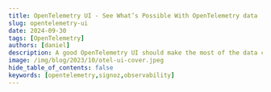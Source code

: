 ```yaml
---
title: OpenTelemetry UI - See What’s Possible With OpenTelemetry data
slug: opentelemetry-ui
date: 2024-09-30
tags: [OpenTelemetry]
authors: [daniel]
description: A good OpenTelemetry UI should make the most of the data collected by OpenTelemetry. If you’re using OpenTelemetry for collecting observability data, learn what’s possible in a good OpenTelemetry UI...
image: /img/blog/2023/10/otel-ui-cover.jpeg
hide_table_of_contents: false
keywords: [opentelemetry,signoz,observability]
---
```


<head>
  <script
    type="application/ld+json"
    dangerouslySetInnerHTML={{ __html: JSON.stringify({
  "@context": "https://schema.org",
  "@type": "TechArticle",
  "headline": "OpenTelemetry UI - See What's Possible With OpenTelemetry data",
  "alternativeHeadline": "Explore the power of OpenTelemetry UI for visualizing and analyzing telemetry data",
  "author": {
    "@type": "Person",
    "name": "Daniel"
  },
  "publisher": {
    "@type": "Organization",
    "name": "SigNoz",
    "logo": {
      "@type": "ImageObject",
      "url": "https://signoz.io/img/SigNozLogo-orange.svg"
    }
  },
  "datePublished": "2024-10-01T00:00:00Z",
  "dateModified": "2024-10-01T00:00:00Z",
  "mainEntityOfPage": {
    "@type": "WebPage",
    "@id": "https://signoz.io/blog/opentelemetry-ui/"
  },
  "description": "Learn what's possible with a good OpenTelemetry UI for visualizing and analyzing telemetry data collected by OpenTelemetry. Understand key features and benefits of OpenTelemetry-based visualization.",
  "keywords": "opentelemetry, opentelemetry ui, observability, application performance monitoring, distributed tracing, logs, metrics",
  "articleSection": "Technology",
  "inLanguage": "en",
  "isPartOf": {
    "@type": "Blog",
    "name": "SigNoz Blog",
    "url": "https://signoz.io/blog/"
  },
  "about": [
    {
      "@type": "Thing",
      "name": "OpenTelemetry",
      "description": "An open-source observability framework for cloud-native software"
    },
    {
      "@type": "Thing",
      "name": "OpenTelemetry UI",
      "description": "User interface for visualizing and analyzing telemetry data collected by OpenTelemetry"
    },
    {
      "@type": "Thing",
      "name": "Application Performance Monitoring",
      "description": "The practice of monitoring software applications to ensure they perform as expected"
    }
  ],
  "mentions": [
    {
      "@type": "SoftwareApplication",
      "name": "OpenTelemetry",
      "applicationCategory": "Observability Framework"
    },
    {
      "@type": "SoftwareApplication",
      "name": "SigNoz",
      "applicationCategory": "Application Performance Monitoring"
    }
  ],
  "mainEntity": {
    "@type": "FAQPage",
    "mainEntity": [
      {
        "@type": "Question",
        "name": "What is OpenTelemetry UI?",
        "acceptedAnswer": {
          "@type": "Answer",
          "text": "OpenTelemetry UI is a visualization interface for telemetry data collected using OpenTelemetry. It provides a user-friendly way to monitor, analyze, and optimize the performance and behavior of applications and infrastructure using metrics, traces, and logs collected by OpenTelemetry."
        }
      },
      {
        "@type": "Question",
        "name": "Why is OpenTelemetry becoming the preferred choice for instrumentation?",
        "acceptedAnswer": {
          "@type": "Answer",
          "text": "OpenTelemetry is becoming the preferred choice for instrumentation because it's lightweight, diverse (supporting multiple programming languages and frameworks), and backed by a large community. It's also incubating under CNCF and supported by major cloud vendors, making it a safe choice for future-proofing instrumentation."
        }
      },
      {
        "@type": "Question",
        "name": "What are the key benefits of using an OpenTelemetry UI?",
        "acceptedAnswer": {
          "@type": "Answer",
          "text": "Key benefits of using an OpenTelemetry UI include easier debugging and troubleshooting, improved monitoring and observability, ability to set up alerts, and powerful analytics and reporting capabilities. It helps in quickly identifying performance bottlenecks, errors, and trends in application behavior."
        }
      },
      {
        "@type": "Question",
        "name": "What types of visualizations should an effective OpenTelemetry UI include?",
        "acceptedAnswer": {
          "@type": "Answer",
          "text": "An effective OpenTelemetry UI should include visualizations for APM metrics (like latency, request rates, and error rates), distributed tracing (with flamegraphs and Gantt charts), metrics dashboards (for host and Kubernetes metrics), and log visualization. It should also provide capabilities for trace exploration with queries."
        }
      },
      {
        "@type": "Question",
        "name": "How does SigNoz relate to OpenTelemetry?",
        "acceptedAnswer": {
          "@type": "Answer",
          "text": "SigNoz is an open-source, full-stack APM tool built natively to support OpenTelemetry. It provides visualization and analysis capabilities for metrics, traces, and logs collected using OpenTelemetry, all under a single dashboard. SigNoz can be used as a backend for storing and visualizing OpenTelemetry data."
        }
      }
    ]
  },
  "tutorial": {
    "@type": "HowTo",
    "name": "How to Get Started with OpenTelemetry Visualization",
    "step": [
      {
        "@type": "HowToStep",
        "name": "Instrument Application Code",
        "text": "Instrument your application code with language-specific OpenTelemetry libraries"
      },
      {
        "@type": "HowToStep",
        "name": "Configure OpenTelemetry Exporters",
        "text": "Configure OpenTelemetry Exporters to send data to a backend like SigNoz"
      },
      {
        "@type": "HowToStep",
        "name": "Visualize and Analyze Data",
        "text": "Use the backend's dashboards (like SigNoz) to visualize and analyze the telemetry data"
      }
    ]
  }
}) }}
  />
</head>


OpenTelemetry is a Cloud Native Computing Foundation(CNCF) project aimed at standardizing the way we [instrument applications](https://signoz.io/docs/instrumentation/) for generating telemetry data(logs, metrics, and traces). However, OpenTelemetry does not provide storage and visualization for the collected telemetry data. For visualizing OpenTelemetry data, you need an OpenTelemetry UI. The data collected by OpenTelemetry can be sent to a backend of your choice, which can then be visualized.


OpenTelemetry is quietly becoming the web standard for instrumenting cloud-native applications. For applications based on distributed systems, OpenTelemetry becomes a natural choice for instrumentation. There are a few reasons why OpenTelemetry is the preferred choice for generating telemetry data:

- **Lightweight:**
  OpenTelemetry APIs are lightweight and are completely decoupled from any implementation. By default, OpenTelemetry APIs are no-op implementations.
- **Diverse:**
  OpenTelemetry provides instrumentation in almost all the major programming languages. It also covers instrumentation for a large number of open-source libraries and frameworks.
- **Community:**
  OpenTelemetry is backed by a huge community and is incubating under CNCF. It is also backed by major cloud vendors. The huge community support makes it a safe choice for future-proofing your instrumentation layer.

Once telemetry data is collected with OpenTelemetry, it needs to be stored and visualized for end-user consumption. A good visualization of telemetry data collected by OpenTelemetry can lead to quicker insights to debug performance issues.

A few charts possible with OpenTelemetry data can be:

- Application performance metrics charts
- Database calls
- Traces visualized with Flamegraphs and Gantt charts

Before we learn more about visualizations in an OpenTelemetry UI, let’s have a brief overview of OpenTelemetry.

## What is OpenTelemetry?

OpenTelemetry is an open-source collection of tools, APIs, and SDKs that aims to standardize the way we generate and collect telemetry data. It follows a specification-driven development. The <a href = "https://github.com/open-telemetry/opentelemetry-specification" rel="noopener noreferrer nofollow" target="_blank">OpenTelemetry specification</a> has design and implementation guidelines for how the instrumentation libraries should be implemented. In addition, it provides client libraries in all the major programming languages that follow the specification.

OpenTelemetry was formed after the merger of two open-source projects - OpenCensus and OpenTracing in 2019. Since then, it has been the go-to open-source standard for instrumenting cloud-native applications.

The specification is designed into distinct types of telemetry known as signals. Presently, OpenTelemetry has specifications for these three signals:

- Logs
- Metrics and
- Traces

Together, these three signals form the [three pillars of observability](https://signoz.io/blog/three-pillars-of-observability/). OpenTelemetry is the bedrock for setting up an observability framework. The application code is instrumented using OpenTelemetry client libraries, which enables the generation of telemetry data. Once the telemetry data is generated and collected, you need to configure the OpenTelemetry exporter to send data to a backed analysis tool like [SigNoz](https://signoz.io/).

## Why do we need an OpenTelemetry UI?

OpenTelemetry UI serves as a powerful tool for monitoring, analyzing, and optimizing the performance and behavior of your applications and infrastructure. It provides a user-friendly interface for visualizing and comprehending the performance and behavior of applications and underlying infrastructure. This, in turn, helps in making informed decisions based on real-time and historical data.

Here are some key benefits of using an OpenTelemetry UI:

- **Debugging and troubleshooting:** With an OpenTelemetry UI, identifying errors and performance bottlenecks in distributed applications becomes swift. For instance, it aids in pinpointing which service(s) might be experiencing delays or encountering errors, streamlining the debugging and troubleshooting process to uncover the root cause.
- **Monitoring and observability:** An OpenTelemetry UI allows for continuous monitoring of the performance and overall health of distributed applications. This empowers Engineers to observe trends in performance metrics, error rates, and other vital indicators over time.
- **Alerting:** An OpenTelemetry UI provides the ability to set alerts for specific events, such as when performance thresholds are exceeded or errors occur. In the event of a critical service outage, these alerts promptly notify Engineers, enabling them to take immediate action.
- **Analytics and reporting:** An OpenTelemetry UI can be used to analyze data collected by OpenTelemetry to identify trends and patterns. For instance, it is useful for identifying which services are most frequently called or which services are most likely to fail.

## What kind of visualization should an OpenTelemetry UI include?

An effective OpenTelemetry UI should incorporate a range of visualizations tailored to provide comprehensive insights into the performance and behavior of applications and infrastructure.

Here are some key types of visualizations that should be included:

### APM metrics

APM metrics are essential for understanding how applications perform in real-world scenarios. Some key APM metrics are:

- Latency - p90, p99, p50 latency of a service
- Request rates
- Error rates
- Apdex

An OpenTelemetry UI should include APM metrics to provide a comprehensive view of application performance. [APM metrics](https://signoz.io/docs/userguide/metrics/#what-are-application-metrics) mentioned above can be calculated from trace data collected by OpenTelemetry.

<figure data-zoomable align='center'>
    <img src="/img/blog/common/signoz_charts_application_metrics.webp" alt="APM charts showing p90, p99 latency, request rate, apdex, etc. in an OpenTelemetry-based UI provided by SigNoz."/>
    <figcaption><i>APM charts showing p90, p99 latency, request rate, apdex, etc. in an OpenTelemetry-based UI provided by SigNoz.</i></figcaption>
</figure>

### Distributed Tracing

Distributed tracing is a powerful observability feature for tracking the journey of a request as it flows through the various components of a distributed system. It provides a comprehensive view of user requests across various services and network boundaries. It can help identify performance bottlenecks and optimize system performance.

In an OpenTelemetry UI, you should be able to do the following with [OpenTelemetry trace](https://signoz.io/blog/opentelemetry-distributed-tracing-part-1/) data:

**Switch easily from application metrics to corresponding trace data.**

This allows you to investigate trace data around timestamps where APM metrics are not performing well.

<figure data-zoomable align='center'>
    <img src="/img/blog/common/application_metrics_to_traces.webp" alt="You can click on “View Traces” to access traces around that timestamp"/>
    <figcaption><i>You can click on “View Traces” to access traces around that timestamp</i></figcaption>
</figure>

<br />

**List view of all spans**

This allows you to sort through spans based on duration. You can also apply filters to see spans only for a particular service.

<figure data-zoomable align='center'>
    <img src="/img/blog/common/signoz_list_of_span.webp" alt="List view of spans has all the spans around a particular timestamp"/>
    <figcaption><i>List view of spans has all the spans around a particular timestamp</i></figcaption>
</figure>

<br />

**Charts for aggregates on trace data**

This is a powerful visualization available in some OpenTelemetry UI like SigNoz. You can apply aggregates like `avg`, `p90`, `p99`, etc. and group it by things like `service.name`, `http.method`, `status.code` , etc.

<figure data-zoomable align='center'>
    <img src="/img/blog/common/traces_custom_aggregates.webp" alt=""/>
    <figcaption><i></i></figcaption>
</figure>

Visualizations like above in an OpenTelemetry UI helps you dig deeper for application insights and makes debugging easier.

### Flamegraphs & Gantt charts

Flamegraphs and Gantt charts are two powerful visualization features that can be used to analyze OpenTelemetry data. Flamegraphs can be used to visualize the flow of requests in a trace. Gantt charts provide a timeline view of task execution, helping to identify resource contention and bottlenecks.

<figure data-zoomable align='center'>
    <img src="/img/blog/common/signoz_flamegraphs.webp" alt="A trace represented with Flamegraph in the upper part and a Gantt Chart in the lower part in SigNoz"/>
    <figcaption><i>A trace represented with Flamegraph in the upper part and a Gantt Chart in the lower part in SigNoz</i></figcaption>
</figure>

### Trace exploration with queries

Trace exploration with queries refers to the capability within an observability tool, to search and analyze traces (sequences of events) based on specific criteria or conditions.

A good OpenTelemetry UI empowers developers to perform targeted investigations. They can achieve this by applying filters or conditions to the traces, allowing them to narrow down their search. This focused approach enables them to concentrate on specific transactions, requests, or events within a distributed system.

<figure data-zoomable align='center'>
    <img src="/img/blog/common/signoz_trace_explorer.webp" alt="Trace explorer provided in an OpenTelemetry UI like SigNoz helps you dig deeper in trace data"/>
    <figcaption><i>Trace explorer provided in an OpenTelemetry UI like SigNoz helps you dig deeper in trace data</i></figcaption>
</figure>

<br />

In production environments, trace exploration with queries proves invaluable. For instance, during a service outage, they become instrumental in troubleshooting.

### Metrics Dashboard

OpenTelemetry provides a [OpenTelemetry collector](https://signoz.io/blog/opentelemetry-collector-complete-guide/) using which you can collect any kind of metrics and visualize it in an OpenTelemetry UI.

A metrics dashboard displays a collection of key performance indicators (KPIs) and metrics relevant to the system's health and performance. This can include metrics related to resource utilization (e.g. CPU, memory), network traffic, and application-specific metrics.

An OpenTelemetry UI should include visualization for a metrics dashboard, like a host metric and Kubernetes metrics dashboard.

- **Host metrics dashboard**

This dashboard provides a specialized view of performance indicators specific to the underlying host system. It captures crucial data related to the utilization of system resources, including CPU, memory utilization, disk usage, and network activity. These metrics are instrumental in fine-tuning resource allocation and uncovering possible performance constraints.

<figure data-zoomable align='center'>
    <img src="/img/blog/common/signoz-infra-metrics.webp" alt="Hostmetrics dashboard in SigNoz - Data is collected using OpenTelemetry Collecto"/>
    <figcaption><i>Hostmetrics dashboard in SigNoz - Data is collected using OpenTelemetry Collecto</i></figcaption>
</figure>

<br />

- **Kubernetes metrics**

Similar to the Host Metrics Dashboard, the Kubernetes Metrics Dashboard focuses on monitoring and analyzing performance metrics. However, it is specifically tailored to Kubernetes environments, which are commonly used for container orchestration. This offers detailed visibility at the container level, encompassing metrics concerning resource usage, health, and overall performance.

### Logs

Logs provide a detailed record of events and activities within an application or system, providing in-depth insights into events, errors, and transactions, enabling effective troubleshooting and analysis.

An OpenTelemetry UI should include a logs visualization for the following benefits:

- **Proactive System Health Monitoring:** Through continuous [log monitoring](https://signoz.io/blog/log-monitoring/), potential system vulnerabilities and impending issues can be identified and addressed before they escalate into full-blown outages. This preemptive approach is crucial for maintaining uninterrupted service.
- **Centralized Log View:** A centralized view of logs from all components of a distributed system streamlines the process of issue identification and troubleshooting. This consolidated perspective offers a comprehensive overview of system activities.
- **Dynamic Filtering and Rapid Search Capabilities:** These capabilities allow developers to efficiently sift through logs, to precisely locate specific information even within large and extensive log datasets.
- **Visual Data Representation:** Visual representation aids in the identification of trends, patterns, and anomalies within the log data, enabling more detailed analysis.

<figure data-zoomable align='center'>
    <img src="/img/blog/common/signoz_logs.webp" alt="Logs Collected using OpenTelemetry and visualized in SigNoz"/>
    <figcaption><i>Logs Collected using OpenTelemetry and visualized in SigNoz</i></figcaption>
</figure>

You can choose any [OpenTelemetry backend](https://signoz.io/blog/opentelemetry-backend/) to send data to. Of course, our choice is [SigNoz](https://signoz.io/) - an observability tool built natively on OpenTelemetry.

## SigNoz - an open-source APM built natively for OpenTelemetry

[SigNoz](https://signoz.io/) is an open-source full-stack APM tool that provides application metrics, distributed tracing, and logging capabilities, all under a single dashboard. You can also correlate these telemetry signals to debug your application issues quickly.

SigNoz is built to support **[OpenTelemetry](https://signoz.io/blog/opentelemetry-apm/)** natively, which is quietly becoming the world standard for generating and managing telemetry data.

Some of the things SigNoz can help you track:

- Out-of-the-box charts for application metrics like p90, p99, latency, error rates, request rates, etc.
- Distributed tracing to get end-to-end visibility of your services
- Monitor any metrics important to you, build dashboards for specific use cases
- Logs Management equipped with a powerful search and filter query builder
- Exceptions monitoring to track exceptions in your application
- Easy to set alerts with DIY query builder

## Getting started with OpenTelemetry

To start with OpenTelemetry visualization, you first need to instrument your application code with OpenTelemetry client libraries. Opentelemetry also provides auto-instrumentation agents for some programming languages like Java. With auto-instrumentation, you can start to monitor your application with minimal code changes.

Below are the steps required to start with OpenTelemetry visualization:

- Instrument application code with language-specific OpenTelemetry libraries
- Configure OpenTelemetry Exporters to send data to SigNoz
- Visualize and analyze telemetry data using SigNoz dashboards

OpenTelemetry has language-specific instrumentation steps. You can explore our blog for specific instructions for different programming languages:

- [Java](https://signoz.io/blog/opentelemetry-spring-boot/)
- [Python](https://signoz.io/blog/opentelemetry-django/)
- [Nodejs](https://signoz.io/opentelemetry/nodejs/)
- [PHP](https://signoz.io/blog/opentelemetry-php/)
- [Ruby](https://signoz.io/blog/opentelemetry-ruby/)
- [Rust](https://signoz.io/blog/opentelemetry-rust/)
- [Elixir](https://signoz.io/blog/opentelemetry-elixir/)
- [.NET](https://signoz.io/blog/opentelemetry-dotnet/)

## Getting started with SigNoz

<GetStartedSigNoz />

## FAQs

### Does OpenTelemetry have a UI?
No, OpenTelemetry itself doesn't provide a UI. OpenTelemetry is a collection of tools, APIs, and SDKs for generating and collecting telemetry data. For visualization, you need to use a separate backend and UI tool, such as SigNoz, Jaeger, or Zipkin.

### What is the purpose of OpenTelemetry?
The main purpose of OpenTelemetry is to standardize the way telemetry data (metrics, traces, and logs) is generated, collected, and transmitted in distributed systems. It aims to make instrumentation consistent across various languages and frameworks, enabling better observability in complex, cloud-native environments.

### What is telemetry in frontend?
In frontend development, telemetry refers to the collection of data about how users interact with a web application. This can include performance metrics (like page load times), user behavior data (like click patterns), and error reporting. Frontend telemetry helps developers understand user experience and application performance from the client-side perspective.

### What is the difference between OpenTelemetry and Prometheus?
OpenTelemetry and Prometheus serve different purposes in the observability stack:
- OpenTelemetry is a standard for generating, collecting, and exporting telemetry data (metrics, traces, and logs).
- Prometheus is primarily a metrics collection and alerting system. It uses a pull-based model to scrape metrics from targets.

While OpenTelemetry can be used to collect metrics that Prometheus can scrape, it also handles traces and logs, which Prometheus does not.

### What is the difference between Jaeger and OpenTelemetry collector?
- Jaeger is a distributed tracing system that can be used as a backend for storing and visualizing trace data.
- The OpenTelemetry Collector is a vendor-agnostic component that can receive, process, and export telemetry data to various backends, including Jaeger.

The OpenTelemetry Collector is more versatile as it can handle metrics and logs in addition to traces, and can send data to multiple backends simultaneously.

### Who is behind OpenTelemetry?
OpenTelemetry is a Cloud Native Computing Foundation (CNCF) project. It was formed by merging the OpenCensus (from Google) and OpenTracing (from Uber) projects. It's now supported by a large community of contributors from various companies including Google, Microsoft, Lightstep, Splunk, and many others.

### Is OpenTelemetry push or pull?
OpenTelemetry supports both push and pull models, depending on the signal type and configuration:
- For traces and logs, it typically uses a push model.
- For metrics, it can support both push and pull models, depending on the exporter configuration.

### When to use OpenTelemetry?
You should consider using OpenTelemetry:
1. When building or maintaining distributed systems or microservices architectures.
2. When you need a standardized way to instrument your applications across different languages and frameworks.
3. When you want to future-proof your observability strategy and avoid vendor lock-in.
4. When you need comprehensive observability data (metrics, traces, and logs) from your applications.

### What are the cons of OpenTelemetry?
While OpenTelemetry offers many benefits, some potential drawbacks include:
1. Learning curve: It can be complex to set up and configure, especially for large systems.
2. Overhead: Instrumentation can add some performance overhead, though it's generally minimal.
3. Evolving standard: As it's still evolving, there might be changes or inconsistencies across different language implementations.
4. Requires additional tools: OpenTelemetry doesn't provide storage or visualization, so you need to integrate with other tools.

### What is the difference between telemetry and OpenTelemetry?
- Telemetry is a general term referring to the collection of measurements or other data at remote points and their automatic transmission to receiving equipment for monitoring.
- OpenTelemetry is a specific, open-source framework and standard for generating, collecting, and exporting telemetry data. It provides a standardized way to implement telemetry in software systems.

### Is OpenTelemetry free?
Yes, OpenTelemetry is free and open-source. It's released under the Apache 2.0 license. However, some backends or visualization tools you might use with OpenTelemetry may have associated costs.

### What is the main purpose of telemetry?
The main purpose of telemetry is to collect data about the performance, usage, and behavior of systems or applications, often from remote or inaccessible locations. This data is used for monitoring, troubleshooting, optimization, and making informed decisions about system management and development.

### What is the difference between OpenTelemetry and OpenTracing?
OpenTracing was one of the precursor projects to OpenTelemetry, focusing specifically on distributed tracing. OpenTelemetry is a more comprehensive project that:
1. Covers metrics and logs in addition to traces.
2. Provides a more complete set of tools and APIs for instrumentation.
3. Is actively developed and supported by the CNCF, while OpenTracing is now in maintenance mode.

### How to visualize OpenTelemetry data?
To visualize OpenTelemetry data:
1. Choose a compatible backend system (e.g., SigNoz, Jaeger, Zipkin, Prometheus).
2. Configure your OpenTelemetry Collector or SDK to export data to this backend.
3. Use the UI provided by your chosen backend to view and analyze the data.
4. Alternatively, you can use general-purpose visualization tools like Grafana, which can connect to various data sources.

### Which of the following are features of OpenTelemetry?
Key features of OpenTelemetry include:
1. Support for multiple languages and frameworks
2. Standardized data collection for metrics, traces, and logs
3. Vendor-agnostic design
4. Automatic instrumentation capabilities
5. Flexible data export options
6. Support for custom instrumentation
7. Sampling and data processing capabilities

---

**Further Reading**

[An OpenTelemetry-native APM](https://signoz.io/blog/opentelemetry-apm/)

[Choosing an OpenTelemetry backend](https://signoz.io/blog/opentelemetry-backend/)
